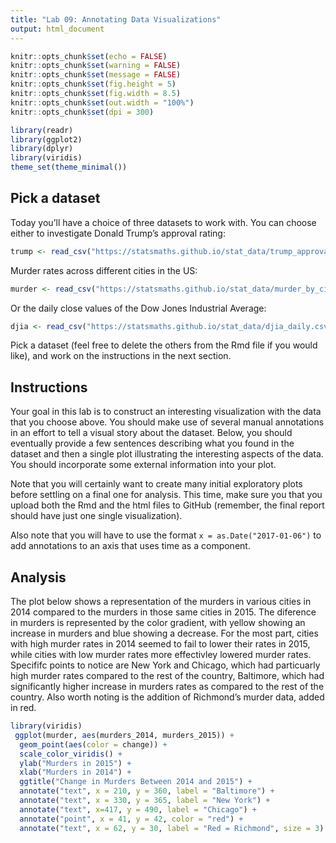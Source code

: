 ---
title: "Lab 09: Annotating Data Visualizations"
output: html_document
---

```{r setup, include=FALSE}
knitr::opts_chunk$set(echo = FALSE)
knitr::opts_chunk$set(warning = FALSE)
knitr::opts_chunk$set(message = FALSE)
knitr::opts_chunk$set(fig.height = 5)
knitr::opts_chunk$set(fig.width = 8.5)
knitr::opts_chunk$set(out.width = "100%")
knitr::opts_chunk$set(dpi = 300)

library(readr)
library(ggplot2)
library(dplyr)
library(viridis)
theme_set(theme_minimal())
```

## Pick a dataset

Today you'll have a choice of three datasets to work with. You can choose
either to investigate Donald Trump's approval rating:

```{r}
trump <- read_csv("https://statsmaths.github.io/stat_data/trump_approval.csv")
```

Murder rates across different cities in the US:

```{r}
murder <- read_csv("https://statsmaths.github.io/stat_data/murder_by_city.csv")
```

Or the daily close values of the Dow Jones Industrial Average:

```{r}
djia <- read_csv("https://statsmaths.github.io/stat_data/djia_daily.csv")
```

Pick a dataset (feel free to delete the others from the Rmd file if you would
like), and work on the instructions in the next section.

## Instructions

Your goal in this lab is to construct an interesting visualization with the
data that you choose above. You should make use of several manual annotations
in an effort to tell a visual story about the dataset. Below, you should
eventually provide a few sentences describing what you found in the dataset
and then a single plot illustrating the interesting aspects of the data.
You should incorporate some external information into your plot.

Note that you will certainly want to create many initial exploratory plots
before settling on a final one for analysis. This time, make sure you that you
upload both the Rmd and the html files to GitHub (remember, the final report
should have just one single visualization).

Also note that you will have to use the format `x = as.Date("2017-01-06")` to
add annotations to an axis that uses time as a component.

## Analysis
The plot below shows a representation of the murders in various cities in 2014 compared to the murders in those same cities in 2015. The diference in murders is represented by the color gradient, with yellow showing an increase in murders and blue showing a decrease. For the most part, cities with high murder rates in 2014 seemed to fail to lower their rates in 2015, while cities with low murder rates more effectivley lowered murder rates. Specififc points to notice are New York and Chicago, which had particuarly high murder rates compared to the rest of the country, Baltimore, which had significantly higher increase in murders rates as compared to the rest of the country. Also worth noting is the addition of Richmond's murder data, added in red.
```{r}
library(viridis)
 ggplot(murder, aes(murders_2014, murders_2015)) +
  geom_point(aes(color = change)) +
  scale_color_viridis() +
  ylab("Murders in 2015") +
  xlab("Murders in 2014") +
  ggtitle("Change in Murders Between 2014 and 2015") +
  annotate("text", x = 210, y = 360, label = "Baltimore") +
  annotate("text", x = 330, y = 365, label = "New York") +
  annotate("text", x=417, y = 490, label = "Chicago") +
  annotate("point", x = 41, y = 42, color = "red") +
  annotate("text", x = 62, y = 30, label = "Red = Richmond", size = 3)
```









